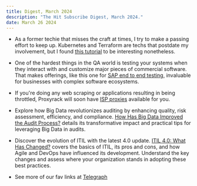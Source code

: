 ```yaml
---
title: Digest, March 2024
description: "The Hit Subscribe Digest, March 2024."
date: March 26 2024
---
```

- As a former techie that misses the craft at times, I try to make a passing effort to keep up.  Kubernetes and Terraform are techs that postdate my involvement, but I found [this tutorial](https://www.architect.io/blog/2021-02-17/terraform-kubernetes-tutorial) to be interesting nonetheless.
- One of the hardest things in the QA world is testing your systems when they interact with and customize major pieces of commercial software.  That makes offerings, like this one for [SAP end to end testing](https://www.tricentis.com/sap/end-to-end-testing), invaluable for businesses with complex software ecosystems.
- If you're doing any web scraping or applications resulting in being throttled, Proxyrack will soon have [ISP proxies](https://proxyrack.com/isp-proxies) available for you.
- Explore how Big Data revolutionizes auditing by enhancing quality, risk assessment, efficiency, and compliance. [How Has Big Data Improved the Audit Process?](https://www.dataopszone.com/how-has-big-data-improved-the-audit-process/) details its transformative impact and practical tips for leveraging Big Data in audits. 
- Discover the evolution of ITIL with the latest 4.0 update. [ITIL 4.0: What Has Changed?](https://www.testenvironmentmanagement.com/itil-4-0-what-has-changed/) covers the basics of ITIL, its pros and cons, and how Agile and DevOps have influenced its development. Understand the key changes and assess where your organization stands in adopting these best practices.

- See more of our fav links at [Telegraph](https://telegra.ph/Hit-Subscribe-Digest-March-2024-03-26)
